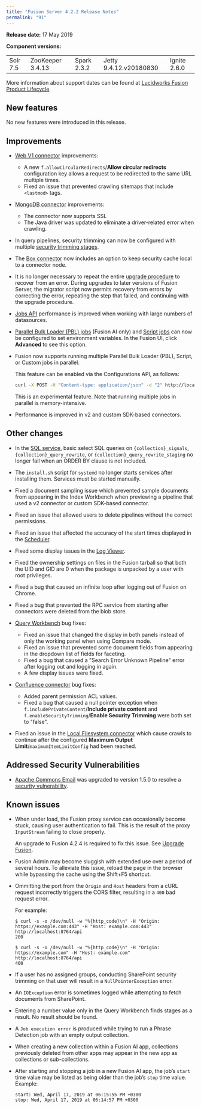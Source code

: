```yaml
---
title: "Fusion Server 4.2.2 Release Notes"
permalink: "91"
---
```


**Release date:** 17 May 2019

**Component versions:**

|  |  |  |  |  |
| --- | --- | --- | --- | --- |
| Solr 7.5 | ZooKeeper 3.4.13 | Spark 2.3.2 | Jetty 9.4.12.v20180830 | Ignite 2.6.0 |

More information about support dates can be found at [Lucidworks Fusion Product Lifecycle](/policies/7shln5/lucidworks-version-support-lifecycle).

## New features

No new features were introduced in this release.

## Improvements

* [Web V1 connector](/fusion-connectors/39/web-v-1) improvements:

  + A new `f.allowCircularRedirects`/**Allow circular redirects** configuration key allows a request to be redirected to the same URL multiple times.
  + Fixed an issue that prevented crawling sitemaps that include `<lastmod>` tags.

* [MongoDB connector](/fusion-connectors/77/mongo-db) improvements:

  + The connector now supports SSL
  + The Java driver was updated to eliminate a driver-related error when crawling.

* In query pipelines, security trimming can now be configured with multiple [security trimming stages](/fusion-server/4.2/272/security-trimming-stage).

* The [Box connector](/fusion-connectors/79/box-com-v-1) now includes an option to keep security cache local to a connector node.

* It is no longer necessary to repeat the entire [upgrade procedure](/how-to/616/upgrade-to-fusion-4-x) to recover from an error. During upgrades to later versions of Fusion Server, the migrator script now permits recovery from errors by correcting the error, repeating the step that failed, and continuing with the upgrade procedure.

* [Jobs API](/fusion-server/4.2/327/jobs-api) performance is improved when working with large numbers of datasources.

* [Parallel Bulk Loader (PBL) jobs](/fusion-ai/4.2/557/parallel-bulk-loader) (Fusion AI only) and [Script jobs](/fusion-server/4.2/386/script-jobs) can now be configured to set environment variables. In the Fusion UI, click **Advanced** to see this option.

* Fusion now supports running multiple Parallel Bulk Loader (PBL), Script, or Custom jobs in parallel.

  This feature can be enabled via the Configurations API, as follows:

    ```bash
    curl -X POST -H "Content-type: application/json" -d "2" http://localhost:8765/api/v1/configurations/fusion.spark.max.launcher.jobs
    ```
    
    <Note>
    This is an experimental feature. Note that running multiple jobs in parallel is memory-intensive.
    </Note>

* Performance is improved in v2 and custom SDK-based connectors.

## Other changes

* In the [SQL service](/fusion-server/4.2/192/fusion-sql-query-and-analytics), basic select SQL queries on `{collection}_signals`, `{collection}_query_rewrite`, or `{collection}_query_rewrite_staging` no longer fail when an ORDER BY clause is not included.

* The `install.sh` script for `systemd` no longer starts services after installing them. Services must be started manually.

* Fixed a document sampling issue which prevented sample documents from appearing in the Index Workbench when previewing a pipeline that used a v2 connector or custom SDK-based connector.

* Fixed an issue that allowed users to delete pipelines without the correct permissions.

* Fixed an issue that affected the accuracy of the start times displayed in the [Scheduler](/fusion-server/4.2/184/jobs-overview#the-scheduler).

* Fixed some display issues in the [Log Viewer](/fusion-server/4.2/130/the-dev-ops-center#the-log-viewer).

* Fixed the ownership settings on files in the Fusion tarball so that both the UID and GID are 0 when the package is unpacked by a user with root privileges.

* Fixed a bug that caused an infinite loop after logging out of Fusion on Chrome.

* Fixed a bug that prevented the RPC service from starting after connectors were deleted from the blob store.
* [Query Workbench](/fusion-server/4.2/167/query-workbench) bug fixes:

  + Fixed an issue that changed the display in both panels instead of only the working panel when using Compare mode.
  + Fixed an issue that prevented some document fields from appearing in the dropdown list of fields for faceting.
  + Fixed a bug that caused a "Search Error Unknown Pipeline" error after logging out and logging in again.
  + A few display issues were fixed.
* [Confluence connector](/fusion-connectors/56/confluence) bug fixes:

  + Added parent permission ACL values.
  + Fixed a bug that caused a null pointer exception when `f.includePrivateContent`/**Include private content** and `f.enableSecurityTrimming`/**Enable Security Trimming** were both set to "false".

* Fixed an issue in the [Local Filesystem connector](/fusion-connectors/62/local-filesystem-connector-v-2-configuration-reference) which cause crawls to continue after the configured **Maximum Output Limit**/`maximumItemLimitConfig` had been reached.

## Addressed Security Vulnerabilities

* [Apache Commons Email](https://commons.apache.org/proper/commons-email/) was upgraded to version 1.5.0 to resolve a [security vulnerability](https://www.cvedetails.com/cve/CVE-2018-1294/).

## Known issues

* When under load, the Fusion proxy service can occasionally become stuck, causing user authentication to fail. This is the result of the proxy `InputStream` failing to close properly.

  An upgrade to Fusion 4.2.4 is required to fix this issue. See [Upgrade Fusion](/how-to/710/upgrade-fusion-server-4-2-x-to-4-2-y).

* Fusion Admin may become sluggish with extended use over a period of several hours. To alleviate this issue, reload the page in the browser while bypassing the cache using the Shift+F5 shortcut.

* Ommitting the port from the `Origin` and `Host` headers from a cURL request incorrectly triggers the CORS filter, resulting in a `400` bad request error.

    For example:

    ```
    $ curl -s -o /dev/null -w "%{http_code}\n" -H "Origin: https://example.com:443" -H "Host: example.com:443" http://localhost:8764/api
    200

    $ curl -s -o /dev/null -w "%{http_code}\n" -H "Origin: https://example.com" -H "Host: example.com" http://localhost:8764/api
    400
    ```

* If a user has no assigned groups, conducting SharePoint security trimming on that user will result in a `NullPointerException` error.

* An `IOException` error is sometimes logged while attempting to fetch documents from SharePoint.

* Entering a number value only in the Query Workbench finds stages as a result. No result should be found.

* A `Job execution error` is produced while trying to run a Phrase Detection job with an empty output collection.

* When creating a new collection within a Fusion AI app, collections previously deleted from other apps may appear in the new app as collections or sub-collections.

* After starting and stopping a job in a new Fusion AI app, the job’s `start` time value may be listed as being older than the job’s `stop` time value. Example:

    ```
    start: Wed, April 17, 2019 at 06:15:55 PM +0300
    stop: Wed, April 17, 2019 at 06:14:57 PM +0300
    ```